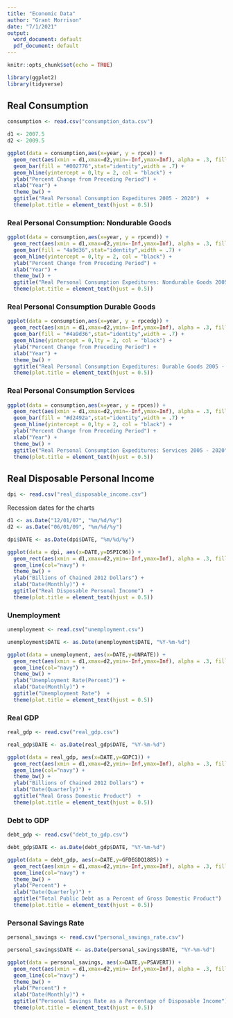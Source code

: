 ```yaml
---
title: "Economic Data"
author: "Grant Morrison"
date: "7/1/2021"
output:
  word_document: default
  pdf_document: default
---
```


```r
knitr::opts_chunk$set(echo = TRUE)
```





```r
library(ggplot2)
library(tidyverse)
```


## Real Consumption



```r
consumption <- read.csv("consumption_data.csv")
```




```r
d1 <- 2007.5
d2 <- 2009.5
```



```r
ggplot(data = consumption,aes(x=year, y = rpce)) +
  geom_rect(aes(xmin = d1,xmax=d2,ymin=-Inf,ymax=Inf), alpha = .3, fill ="lightgrey") +
  geom_bar(fill = "#002776",stat="identity",width = .7) +
  geom_hline(yintercept = 0,lty = 2, col = "black") +
  ylab("Percent Change from Preceding Period") +
  xlab("Year") +
  theme_bw() +
  ggtitle("Real Personal Consumption Expeditures 2005 - 2020")  +
  theme(plot.title = element_text(hjust = 0.5))
```


### Real Personal Consumption: Nondurable Goods


```r
ggplot(data = consumption,aes(x=year, y = rpcend)) +
  geom_rect(aes(xmin = d1,xmax=d2,ymin=-Inf,ymax=Inf), alpha = .3, fill ="lightgrey") +
  geom_bar(fill = "4a9d36",stat="identity",width = .7) +
  geom_hline(yintercept = 0,lty = 2, col = "black") +
  ylab("Percent Change from Preceding Period") +
  xlab("Year") +
  theme_bw() +
  ggtitle("Real Personal Consumption Expeditures: Nondurable Goods 2005 - 2020")  +
  theme(plot.title = element_text(hjust = 0.5))

```



### Real Personal Consumption Durable Goods


```r
ggplot(data = consumption,aes(x=year, y = rpcedg)) +
  geom_rect(aes(xmin = d1,xmax=d2,ymin=-Inf,ymax=Inf), alpha = .3, fill ="lightgrey") +
  geom_bar(fill = "#4a9d36",stat="identity",width = .7) +
  geom_hline(yintercept = 0,lty = 2, col = "black") +
  ylab("Percent Change from Preceding Period") +
  xlab("Year") +
  theme_bw() +
  ggtitle("Real Personal Consumption Expeditures: Durable Goods 2005 - 2020") +
  theme(plot.title = element_text(hjust = 0.5))
```



### Real Personal Consumption Services

```r
ggplot(data = consumption,aes(x=year, y = rpces)) +
  geom_rect(aes(xmin = d1,xmax=d2,ymin=-Inf,ymax=Inf), alpha = .3, fill ="lightgrey") +
  geom_bar(fill = "#d2492a",stat="identity",width = .7) +
  geom_hline(yintercept = 0,lty = 2, col = "black") +
  ylab("Percent Change from Preceding Period") +
  xlab("Year") +
  theme_bw() +
  ggtitle("Real Personal Consumption Expeditures: Services 2005 - 2020") +
  theme(plot.title = element_text(hjust = 0.5))
```





## Real Disposable Personal Income


```r
dpi <- read.csv("real_disposable_income.csv")
```



Recession dates for the charts
```r
d1 <- as.Date("12/01/07", "%m/%d/%y")
d2 <- as.Date("06/01/09", "%m/%d/%y")
```
```r
dpi$DATE <- as.Date(dpi$DATE, "%m/%d/%y")
```




```r
ggplot(data = dpi, aes(x=DATE,y=DSPIC96)) +
  geom_rect(aes(xmin = d1,xmax=d2,ymin=-Inf,ymax=Inf), alpha = .3, fill ="lightgrey") +
  geom_line(col="navy") +
  theme_bw() +
  ylab("Billions of Chained 2012 Dollars") +
  xlab("Date(Monthly)") +
  ggtitle("Real Disposable Personal Income")  +
  theme(plot.title = element_text(hjust = 0.5))

```




### Unemployment


```r
unemployment <- read.csv("unemployment.csv")
```


```r
unemployment$DATE <- as.Date(unemployment$DATE, "%Y-%m-%d")
```

```r
ggplot(data = unemployment, aes(x=DATE,y=UNRATE)) +
  geom_rect(aes(xmin = d1,xmax=d2,ymin=-Inf,ymax=Inf), alpha = .3, fill ="lightgrey") +
  geom_line(col="navy") +
  theme_bw() +
  ylab("Unemployment Rate(Percent)") +
  xlab("Date(Monthly)") +
  ggtitle("Unemployment Rate")  +
  theme(plot.title = element_text(hjust = 0.5))
```






### Real GDP



```r
real_gdp <- read.csv("real_gdp.csv")
```

```r
real_gdp$DATE <- as.Date(real_gdp$DATE, "%Y-%m-%d")
```



```r
ggplot(data = real_gdp, aes(x=DATE,y=GDPC1)) +
  geom_rect(aes(xmin = d1,xmax=d2,ymin=-Inf,ymax=Inf), alpha = .3, fill ="lightgrey") +
  geom_line(col="navy") +
  theme_bw() +
  ylab("Billions of Chained 2012 Dollars") +
  xlab("Date(Quarterly)") +
  ggtitle("Real Gross Domestic Product")  +
  theme(plot.title = element_text(hjust = 0.5))
```






### Debt to GDP


```r
debt_gdp <- read.csv("debt_to_gdp.csv")
```

```r
debt_gdp$DATE <- as.Date(debt_gdp$DATE, "%Y-%m-%d")
```


```r
ggplot(data = debt_gdp, aes(x=DATE,y=GFDEGDQ188S)) +
  geom_rect(aes(xmin = d1,xmax=d2,ymin=-Inf,ymax=Inf), alpha = .3, fill ="lightgrey") +
  geom_line(col="navy") +
  theme_bw() +
  ylab("Percent") +
  xlab("Date(Quarterly)") +
  ggtitle("Total Public Debt as a Percent of Gross Domestic Product")  +
  theme(plot.title = element_text(hjust = 0.5))
```

### Personal Savings Rate

```r
personal_savings <- read.csv("personal_savings_rate.csv")
```


```r
personal_savings$DATE <- as.Date(personal_savings$DATE, "%Y-%m-%d")
```


```r
ggplot(data = personal_savings, aes(x=DATE,y=PSAVERT)) +
  geom_rect(aes(xmin = d1,xmax=d2,ymin=-Inf,ymax=Inf), alpha = .3, fill ="lightgrey") +
  geom_line(col="navy") +
  theme_bw() +
  ylab("Percent") +
  xlab("Date(Monthly)") +
  ggtitle("Personal Savings Rate as a Percentage of Disposable Income")  +
  theme(plot.title = element_text(hjust = 0.5))
```





